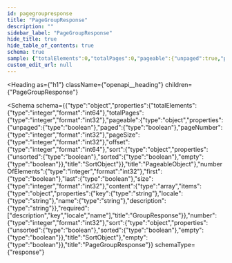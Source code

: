 ```yaml
---
id: pagegroupresponse
title: "PageGroupResponse"
description: ""
sidebar_label: "PageGroupResponse"
hide_title: true
hide_table_of_contents: true
schema: true
sample: {"totalElements":0,"totalPages":0,"pageable":{"unpaged":true,"paged":true,"pageNumber":0,"pageSize":0,"offset":0,"sort":{"unsorted":true,"sorted":true,"empty":true}},"numberOfElements":0,"first":true,"last":true,"size":0,"content":[{"key":"string","locale":"string","name":"string","description":"string"}],"number":0,"sort":{"unsorted":true,"sorted":true,"empty":true},"empty":true}
custom_edit_url: null
---
```



<Heading
  as={"h1"}
  className={"openapi__heading"}
  children={"PageGroupResponse"}
>
</Heading>





<Schema
  schema={{"type":"object","properties":{"totalElements":{"type":"integer","format":"int64"},"totalPages":{"type":"integer","format":"int32"},"pageable":{"type":"object","properties":{"unpaged":{"type":"boolean"},"paged":{"type":"boolean"},"pageNumber":{"type":"integer","format":"int32"},"pageSize":{"type":"integer","format":"int32"},"offset":{"type":"integer","format":"int64"},"sort":{"type":"object","properties":{"unsorted":{"type":"boolean"},"sorted":{"type":"boolean"},"empty":{"type":"boolean"}},"title":"SortObject"}},"title":"PageableObject"},"numberOfElements":{"type":"integer","format":"int32"},"first":{"type":"boolean"},"last":{"type":"boolean"},"size":{"type":"integer","format":"int32"},"content":{"type":"array","items":{"type":"object","properties":{"key":{"type":"string"},"locale":{"type":"string"},"name":{"type":"string"},"description":{"type":"string"}},"required":["description","key","locale","name"],"title":"GroupResponse"}},"number":{"type":"integer","format":"int32"},"sort":{"type":"object","properties":{"unsorted":{"type":"boolean"},"sorted":{"type":"boolean"},"empty":{"type":"boolean"}},"title":"SortObject"},"empty":{"type":"boolean"}},"title":"PageGroupResponse"}}
  schemaType={"response"}
>
  
</Schema>
            